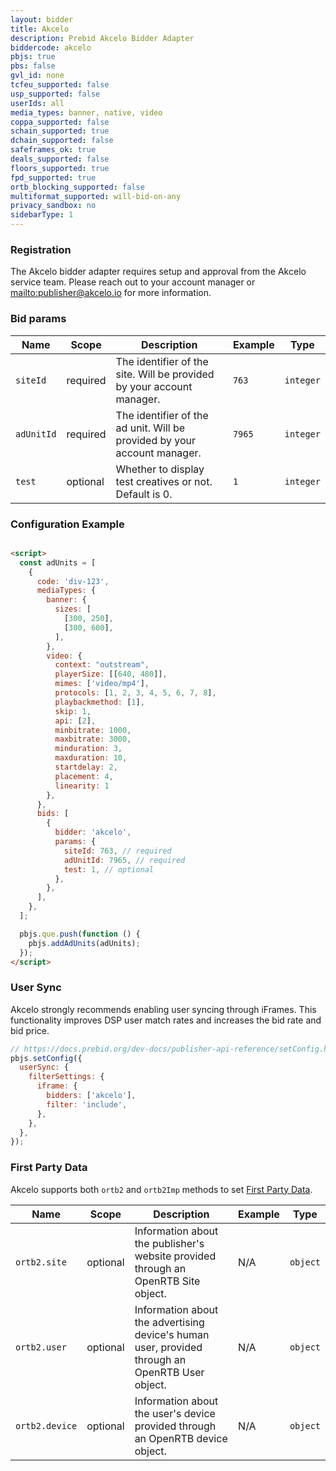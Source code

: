 ```yaml
---
layout: bidder
title: Akcelo
description: Prebid Akcelo Bidder Adapter
biddercode: akcelo
pbjs: true
pbs: false
gvl_id: none
tcfeu_supported: false
usp_supported: false
userIds: all
media_types: banner, native, video
coppa_supported: false
schain_supported: true
dchain_supported: false
safeframes_ok: true
deals_supported: false
floors_supported: true
fpd_supported: true
ortb_blocking_supported: false
multiformat_supported: will-bid-on-any
privacy_sandbox: no
sidebarType: 1
---
```


### Registration

The Akcelo bidder adapter requires setup and approval from the Akcelo service team.
Please reach out to your account manager or [mailto:publisher@akcelo.io](publisher@akcelo.io) for more information.

### Bid params


| Name       | Scope    | Description                                                              | Example | Type      |
|------------|----------|--------------------------------------------------------------------------|---------|-----------|
| `siteId`   | required | The identifier of the site. Will be provided by your account manager.    | `763`   | `integer` |
| `adUnitId` | required | The identifier of the ad unit. Will be provided by your account manager. | `7965`  | `integer` |
| `test`     | optional | Whether to display test creatives or not. Default is 0.                  | `1`     | `integer` |

### Configuration Example

```html

<script>
  const adUnits = [
    {
      code: 'div-123',
      mediaTypes: {
        banner: {
          sizes: [
            [300, 250],
            [300, 600],
          ],
        },
        video: {
          context: "outstream",
          playerSize: [[640, 480]],
          mimes: ['video/mp4'],
          protocols: [1, 2, 3, 4, 5, 6, 7, 8],
          playbackmethod: [1],
          skip: 1,
          api: [2],
          minbitrate: 1000,
          maxbitrate: 3000,
          minduration: 3,
          maxduration: 10,
          startdelay: 2,
          placement: 4,
          linearity: 1
        },
      },
      bids: [
        {
          bidder: 'akcelo',
          params: {
            siteId: 763, // required
            adUnitId: 7965, // required
            test: 1, // optional
          },
        },
      ],
    },
  ];

  pbjs.que.push(function () {
    pbjs.addAdUnits(adUnits);
  });
</script>
```

### User Sync

Akcelo strongly recommends enabling user syncing through iFrames. This functionality
improves DSP user match rates and increases the bid rate and bid price.

```js
// https://docs.prebid.org/dev-docs/publisher-api-reference/setConfig.html#setConfig-Configure-User-Syncing
pbjs.setConfig({
  userSync: {
    filterSettings: {
      iframe: {
        bidders: ['akcelo'],
        filter: 'include',
      },
    },
  },
});
```

### First Party Data

Akcelo supports both `ortb2` and `ortb2Imp` methods to set [First Party Data](/features/firstPartyData.html).


| Name              | Scope    | Description                                                                                     | Example           | Type           |
|-------------------|----------|-------------------------------------------------------------------------------------------------|-------------------|----------------|
| `ortb2.site`      | optional | Information about the publisher's website provided through an OpenRTB Site object.              | N/A               | `object`       |
| `ortb2.user`      | optional | Information about the advertising device's human user, provided through an OpenRTB User object. | N/A               | `object`       |
| `ortb2.device`    | optional | Information about the user's device provided through an OpenRTB device object.                  | N/A               | `object`       |

